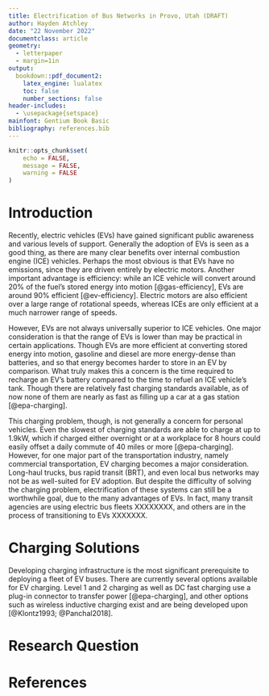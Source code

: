 ```yaml
---
title: Electrification of Bus Networks in Provo, Utah (DRAFT)
author: Hayden Atchley
date: "22 November 2022"
documentclass: article
geometry:
  - letterpaper
  - margin=1in
output:
  bookdown::pdf_document2:
    latex_engine: lualatex
    toc: false
    number_sections: false
header-includes:
  - \usepackage{setspace}
mainfont: Gentium Book Basic
bibliography: references.bib
---
```


\doublespace

```r
knitr::opts_chunk$set(
	echo = FALSE,
	message = FALSE,
	warning = FALSE
)
```

# Introduction

Recently, electric vehicles (EVs) have gained significant public awareness and various levels of support. Generally the adoption of EVs is seen as a good thing, as there are many clear benefits over internal combustion engine (ICE) vehicles. Perhaps the most obvious is that EVs have no emissions, since they are driven entirely by electric motors. Another important advantage is efficiency: while an ICE vehicle will convert around 20% of the fuel's stored energy into motion [@gas-efficiency], EVs are around 90% efficient [@ev-efficiency]. Electric motors are also efficient over a large range of rotational speeds, whereas ICEs are only efficient at a much narrower range of speeds.

However, EVs are not always universally superior to ICE vehicles. One major consideration is that the range of EVs is lower than may be practical in certain applications. Though EVs are more efficient at converting stored energy into motion, gasoline and diesel are more energy-dense than batteries, and so that energy becomes harder to store in an EV by comparison. What truly makes this a concern is the time required to recharge an EV's battery compared to the time to refuel an ICE vehicle's tank. Though there are relatively fast charging standards available, as of now none of them are nearly as fast as filling up a car at a gas station [@epa-charging].

This charging problem, though, is not generally a concern for personal vehicles. Even the slowest of charging standards are able to charge at up to 1.9kW, which if charged either overnight or at a workplace for 8 hours could easily offset a daily commute of 40 miles or more [@epa-charging]. However, for one major part of the transportation industry, namely commercial transportation, EV charging becomes a major consideration. Long-haul trucks, bus rapid transit (BRT), and even local bus networks may not be as well-suited for EV adoption. But despite the difficulty of solving the charging problem, electrification of these systems can still be a worthwhile goal, due to the many advantages of EVs. In fact, many transit agencies are using electric bus fleets XXXXXXXX, and others are in the process of transitioning to EVs XXXXXXX.

# Charging Solutions

Developing charging infrastructure is the most significant prerequisite to deploying a fleet of EV buses. There are currently several options available for EV charging. Level 1 and 2 charging as well as DC fast charging use a plug-in connector to transfer power [@epa-charging], and other options such as wireless inductive charging exist and are being developed upon [@Klontz1993; @Panchal2018].


# Research Question

# References 